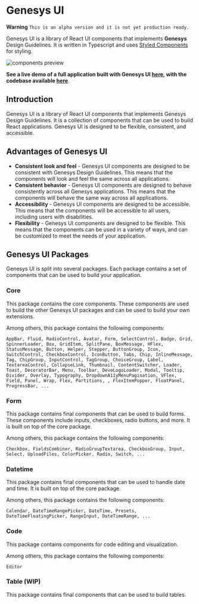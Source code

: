 
<Meta title="Getting started/Overview" />

# Genesys UI

**Warning**
`This is an alpha version and it is not yet production ready.`


Genesys UI is a library of React UI components that implements **Genesys** Design Guidelines. It is written in Typescript and uses [Styled Components](https://styled-components.com/) for styling.

<img src="./images/components-preview.png" alt="components preview" />

**See a live demo of a full application built with Genesys UI [here](https://devoinc.github.io/genesys-ui-demo-app/), with the codebase available [here](https://github.com/DevoInc/genesys-ui-demo-app)**.

## Introduction

Genesys UI is a library of React UI components that implements Genesys Design Guidelines.
It is a collection of components that can be used to build React applications.
Genesys UI is designed to be flexible, consistent, and accessible.

## Advantages of Genesys UI

- **Consistent look and feel** - Genesys UI components are designed to be consistent with Genesys Design Guidelines. This means that the components will look and feel the same across all applications.
- **Consistent behavior** - Genesys UI components are designed to behave consistently across all Genesys applications. This means that the components will behave the same way across all applications.
- **Accessibility** - Genesys UI components are designed to be accessible. This means that the components will be accessible to all users, including users with disabilities.
- **Flexibility** - Genesys UI components are designed to be flexible. This means that the components can be used in a variety of ways, and can be customized to meet the needs of your application.

## Genesys UI Packages

Genesys UI is split into several packages. Each package contains a set of components that can be used to build your application.

### Core

This package contains the core components. These components are used to build the other Genesys UI packages and can be used to build your own extensions.

Among others, this package contains the following components:

```
AppBar, Fluid, RadioControl, Avatar, Form, SelectControl, Badge, Grid, SpinnerLoader, Box, GridItem, SplitPane, BoxMessage, HFlex, StatusMessage, Button, Helper, Stepper, ButtonGroup, Icon, SwitchControl, CheckboxControl, IconButton, Tabs, Chip, InlineMessage, Tag, ChipGroup, InputControl, TagGroup, ChoiceGroup, Label, TextareaControl, CollapseLink, Thumbnail, ContentSwitcher, Loader, Toast, DecoratorBar, Menu, Toolbar, DevoLogoLoader, Modal, Tooltip, Divider, Overlay, Typography, DropdownA11yMenuPagination, VFlex, Field, Panel, Wrap, Flex, Partitions, , FlexItemPopper, FloatPanel, ProgressBar, ...
```

### Form

This package contains final components that can be used to build forms. These components include inputs, checkboxes, radio buttons, and more. It is built on top of the core package.

Among others, this package contains the following components:

```
Checkbox, FieldsCombiner, RadioGroupTextarea, CheckboxGroup, Input, Select, UploadFiles, ColorPicker, Radio, Switch, ...
```

### Datetime

This package contains final components that can be used to handle date and time. It is built on top of the core package.

Among others, this package contains the following components:

```
Calendar, DateTimeRangePicker, DateTime, Presets, DateTimeFloatingPicker, RangeInput, DateTimeRange, ...
```

### Code

This package contains components for code editing and visualization.

Among others, this package contains the following components:

```
Editor
```

### Table (WIP)

This package contains final components that can be used to build tables.
